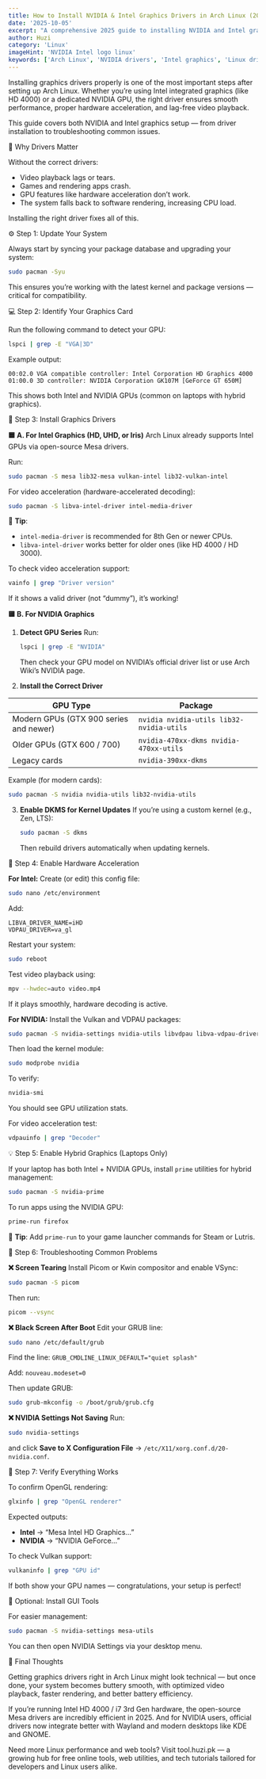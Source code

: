 ```yaml
---
title: How to Install NVIDIA & Intel Graphics Drivers in Arch Linux (2025 Guide)
date: '2025-10-05'
excerpt: "A comprehensive 2025 guide to installing NVIDIA and Intel graphics drivers on Arch Linux. Learn to identify your GPU, install Mesa or proprietary drivers, enable hardware acceleration, and troubleshoot common issues."
author: Huzi
category: 'Linux'
imageHint: 'NVIDIA Intel logo linux'
keywords: ['Arch Linux', 'NVIDIA drivers', 'Intel graphics', 'Linux drivers', 'hardware acceleration', 'troubleshooting', 'pacman']
---
```

Installing graphics drivers properly is one of the most important steps after setting up Arch Linux. Whether you’re using Intel integrated graphics (like HD 4000) or a dedicated NVIDIA GPU, the right driver ensures smooth performance, proper hardware acceleration, and lag-free video playback.

This guide covers both NVIDIA and Intel graphics setup — from driver installation to troubleshooting common issues.

🧠 Why Drivers Matter

Without the correct drivers:

*   Video playback lags or tears.
*   Games and rendering apps crash.
*   GPU features like hardware acceleration don’t work.
*   The system falls back to software rendering, increasing CPU load.

Installing the right driver fixes all of this.

⚙️ Step 1: Update Your System

Always start by syncing your package database and upgrading your system:
```bash
sudo pacman -Syu
```
This ensures you’re working with the latest kernel and package versions — critical for compatibility.

💻 Step 2: Identify Your Graphics Card

Run the following command to detect your GPU:
```bash
lspci | grep -E "VGA|3D"
```
Example output:
```
00:02.0 VGA compatible controller: Intel Corporation HD Graphics 4000
01:00.0 3D controller: NVIDIA Corporation GK107M [GeForce GT 650M]
```
This shows both Intel and NVIDIA GPUs (common on laptops with hybrid graphics).

🧩 Step 3: Install Graphics Drivers

**🟦 A. For Intel Graphics (HD, UHD, or Iris)**
Arch Linux already supports Intel GPUs via open-source Mesa drivers.

Run:
```bash
sudo pacman -S mesa lib32-mesa vulkan-intel lib32-vulkan-intel
```
For video acceleration (hardware-accelerated decoding):
```bash
sudo pacman -S libva-intel-driver intel-media-driver
```
📝 **Tip**:
*   `intel-media-driver` is recommended for 8th Gen or newer CPUs.
*   `libva-intel-driver` works better for older ones (like HD 4000 / HD 3000).

To check video acceleration support:
```bash
vainfo | grep "Driver version"
```
If it shows a valid driver (not “dummy”), it’s working!

**🟨 B. For NVIDIA Graphics**

1.  **Detect GPU Series**
    Run:
    ```bash
    lspci | grep -E "NVIDIA"
    ```
    Then check your GPU model on NVIDIA’s official driver list or use Arch Wiki’s NVIDIA page.

2.  **Install the Correct Driver**

| GPU Type                               | Package                                        |
|----------------------------------------|------------------------------------------------|
| Modern GPUs (GTX 900 series and newer) | `nvidia nvidia-utils lib32-nvidia-utils`       |
| Older GPUs (GTX 600 / 700)             | `nvidia-470xx-dkms nvidia-470xx-utils`         |
| Legacy cards                           | `nvidia-390xx-dkms`                            |

Example (for modern cards):
```bash
sudo pacman -S nvidia nvidia-utils lib32-nvidia-utils
```

3.  **Enable DKMS for Kernel Updates**
    If you’re using a custom kernel (e.g., Zen, LTS):
    ```bash
    sudo pacman -S dkms
    ```
    Then rebuild drivers automatically when updating kernels.

🧠 Step 4: Enable Hardware Acceleration

**For Intel:**
Create (or edit) this config file:
```bash
sudo nano /etc/environment
```
Add:
```
LIBVA_DRIVER_NAME=iHD
VDPAU_DRIVER=va_gl
```
Restart your system:
```bash
sudo reboot
```
Test video playback using:
```bash
mpv --hwdec=auto video.mp4
```
If it plays smoothly, hardware decoding is active.

**For NVIDIA:**
Install the Vulkan and VDPAU packages:
```bash
sudo pacman -S nvidia-settings nvidia-utils libvdpau libva-vdpau-driver lib32-libvdpau
```
Then load the kernel module:
```bash
sudo modprobe nvidia
```
To verify:
```bash
nvidia-smi
```
You should see GPU utilization stats.

For video acceleration test:
```bash
vdpauinfo | grep "Decoder"
```

💡 Step 5: Enable Hybrid Graphics (Laptops Only)

If your laptop has both Intel + NVIDIA GPUs, install `prime` utilities for hybrid management:
```bash
sudo pacman -S nvidia-prime
```
To run apps using the NVIDIA GPU:
```bash
prime-run firefox
```
🧠 **Tip**: Add `prime-run` to your game launcher commands for Steam or Lutris.

🧰 Step 6: Troubleshooting Common Problems

**❌ Screen Tearing**
Install Picom or Kwin compositor and enable VSync:
```bash
sudo pacman -S picom
```
Then run:
```bash
picom --vsync
```

**❌ Black Screen After Boot**
Edit your GRUB line:
```bash
sudo nano /etc/default/grub
```
Find the line:
`GRUB_CMDLINE_LINUX_DEFAULT="quiet splash"`

Add:
`nouveau.modeset=0`

Then update GRUB:
```bash
sudo grub-mkconfig -o /boot/grub/grub.cfg
```

**❌ NVIDIA Settings Not Saving**
Run:
```bash
sudo nvidia-settings
```
and click **Save to X Configuration File** → `/etc/X11/xorg.conf.d/20-nvidia.conf`.

🚀 Step 7: Verify Everything Works

To confirm OpenGL rendering:
```bash
glxinfo | grep "OpenGL renderer"
```
Expected outputs:
*   **Intel** → “Mesa Intel HD Graphics…”
*   **NVIDIA** → “NVIDIA GeForce…”

To check Vulkan support:
```bash
vulkaninfo | grep "GPU id"
```
If both show your GPU names — congratulations, your setup is perfect!

🧩 Optional: Install GUI Tools

For easier management:
```bash
sudo pacman -S nvidia-settings mesa-utils
```
You can then open NVIDIA Settings via your desktop menu.

🧱 Final Thoughts

Getting graphics drivers right in Arch Linux might look technical — but once done, your system becomes buttery smooth, with optimized video playback, faster rendering, and better battery efficiency.

If you’re running Intel HD 4000 / i7 3rd Gen hardware, the open-source Mesa drivers are incredibly efficient in 2025.
And for NVIDIA users, official drivers now integrate better with Wayland and modern desktops like KDE and GNOME.

Need more Linux performance and web tools?
Visit tool.huzi.pk — a growing hub for free online tools, web utilities, and tech tutorials tailored for developers and Linux users alike.
